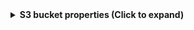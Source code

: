 <details>
<summary><b>S3 bucket properties (Click to expand)</b></summary>

| Property | JQ Path | Type | Action Required |
|----------|---------|------|-----------------|
| Bucket Name | `.Properties.BucketName` | string | ListBucketsAction (default) |
| ARN | `.Properties.Arn` | string | ListBucketsAction (default) |
| Creation Date | `.Properties.CreationDate` | datetime | ListBucketsAction (default) |
| Region | `.Properties.LocationConstraint` | string | GetBucketLocationAction (default) |
| Tags | `.Properties.Tags` | array | GetBucketTaggingAction (default) |
| Bucket Encryption | `.Properties.BucketEncryption` | object | GetBucketEncryptionAction (optional) |
| Public Access Block Configuration | `.Properties.PublicAccessBlockConfiguration` | object | GetBucketPublicAccessBlockAction (optional) |
| Ownership Controls | `.Properties.OwnershipControls` | object | GetBucketOwnershipControlsAction (optional) |

</details>
